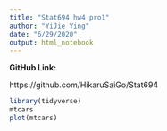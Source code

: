 ```yaml
---
title: "Stat694 hw4 pro1"
author: "YiJie Ying"
date: "6/29/2020"
output: html_notebook
---
```


**GitHub Link:**

https://github.com/HikaruSaiGo/Stat694

```r
library(tidyverse)
mtcars
plot(mtcars)
```
